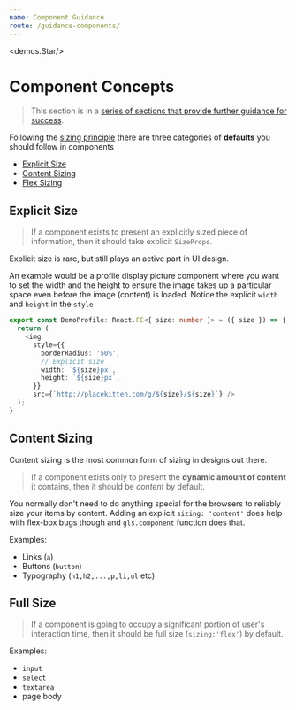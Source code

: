 ```yaml
---
name: Component Guidance
route: /guidance-components/
---
```



<demos.Star/>

# Component Concepts

> This section is in a [series of sections that provide further guidance for success][guidance].

Following the [sizing principle][principle-sizing] there are three categories of **defaults** you should follow in components 

- [Explicit Size](#explicit-size)
- [Content Sizing](#content-sizing)
- [Flex Sizing](#flex-sizing)


## Explicit Size 

> If a component exists to present an explicitly sized piece of information, then it should take explicit `SizeProps`.

Explicit size is rare, but still plays an active part in UI design. 

An example would be a profile display picture component where you want to set the width and the height to ensure the image takes up a particular space even before the image (content) is loaded. Notice the explicit `width` and `height` in the `style`

```ts
export const DemoProfile: React.FC<{ size: number }> = ({ size }) => {
  return (
    <img
      style={{
        borderRadius: '50%',
        // Explicit size
        width: `${size}px`,
        height: `${size}px`,
      }}
      src={`http://placekitten.com/g/${size}/${size}`} />
  );
}
```

<Playground>
  <demos.DemoProfile size={100}/>
</Playground>

## Content Sizing 
Content sizing is the most common form of sizing in designs out there. 

> If a component exists only to present the **dynamic amount of content** it contains, then it should be *content* by default.

You normally don't need to do anything special for the browsers to reliably size your items by content. Adding an explicit `sizing: 'content'` does help with flex-box bugs though and `gls.component` function does that. 

Examples: 
- Links (`a`)
- Buttons (`button`)
- Typography (`h1,h2,...,p,li,ul` etc)

## Full Size

> If a component is going to occupy a significant portion of user's interaction time, then it should be full size (`sizing:'flex'`) by default. 
 
Examples:
- `input`
- `select` 
- `textarea`
- page body

[principle-sizing]:../principle-sizing/
[guidance]:../guidance/
